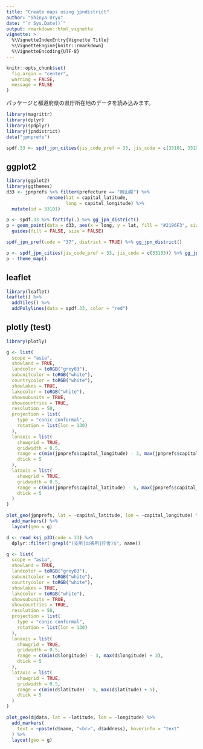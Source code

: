 ```yaml
---
title: "Create maps using jpndistrict"
author: "Shinya Uryu"
date: "`r Sys.Date()`"
output: rmarkdown::html_vignette
vignette: >
  %\VignetteIndexEntry{Vignette Title}
  %\VignetteEngine{knitr::rmarkdown}
  %\VignetteEncoding{UTF-8}
---
```


```r
knitr::opts_chunk$set(
  fig.argin = "center",
  warning = FALSE,
  message = FALSE
)
```

パッケージと都道府県の県庁所在地のデータを読み込みます。

```r
library(magrittr)
library(dplyr)
library(spdplyr)
library(jpndistrict)
data("jpnprefs")
```

```r
spdf.33 <- spdf_jpn_cities(jis_code_pref = 33, jis_code = c(33101, 33102, 33103, 33104, 33205))
```

## ggplot2

```r
library(ggplot2)
library(ggthemes)
d33 <- jpnprefs %>% filter(prefecture == "岡山県") %>% 
               rename(lat = capital_latitude,
                      long = capital_longitude) %>% 
  mutate(id = 33101)

p <- spdf.33 %>% fortify(.) %>% gg_jpn_district()
p + geom_point(data = d33, aes(x = long, y = lat, fill = "#2196F3", size = 6)) +
  guides(fill = FALSE, size = FALSE)
```

```r
spdf_jpn_pref(code = "37", district = TRUE) %>% gg_jpn_district()
```

```r
p <- spdf_jpn_cities(jis_code_pref = 33, jis_code = c(33103)) %>% gg_jpn_district()
p - theme_map()
```

## leaflet

```r
library(leaflet)
leaflet() %>%
  addTiles() %>%
  addPolylines(data = spdf.33, color = "red")
```

## plotly (test)

```r
library(plotly)

g <- list(
  scope = "asia",
  showland = TRUE,
  landcolor = toRGB("grey83"),
  subunitcolor = toRGB("white"),
  countrycolor = toRGB("white"),
  showlakes = TRUE,
  lakecolor = toRGB("white"),
  showsubunits = TRUE,
  showcountries = TRUE,
  resolution = 50,
  projection = list(
    type = "conic conformal",
    rotation = list(lon = 130)
  ),
  lonaxis = list(
    showgrid = TRUE,
    gridwidth = 0.5,
    range = c(min(jpnprefs$capital_longitude) - 3, max(jpnprefs$capital_longitude) + 3),
    dtick = 5
  ),
  lataxis = list(
    showgrid = TRUE,
    gridwidth = 0.5,
    range = c(min(jpnprefs$capital_latitude) - 5, max(jpnprefs$capital_latitude) + 5),
    dtick = 5
  )
)

plot_geo(jpnprefs, lat = ~capital_latitude, lon = ~capital_longitude) %>%
  add_markers() %>%
  layout(geo = g)
```

```r
d <- read_ksj_p33(code = 33) %>%
  dplyr::filter(!grepl("(支所|出張所|庁舎)$", name))

g <- list(
  scope = "asia",
  showland = TRUE,
  landcolor = toRGB("grey83"),
  subunitcolor = toRGB("white"),
  countrycolor = toRGB("white"),
  showlakes = TRUE,
  lakecolor = toRGB("white"),
  showsubunits = TRUE,
  showcountries = TRUE,
  resolution = 50,
  projection = list(
    type = "conic conformal",
    rotation = list(lon = 130)
  ),
  lonaxis = list(
    showgrid = TRUE,
    gridwidth = 0.5,
    range = c(min(d$longitude) - 3, max(d$longitude) + 3),
    dtick = 5
  ),
  lataxis = list(
    showgrid = TRUE,
    gridwidth = 0.5,
    range = c(min(d$latitude) - 5, max(d$latitude) + 5),
    dtick = 5
  )
)

plot_geo(d@data, lat = ~latitude, lon = ~longitude) %>%
  add_markers(
    text = ~paste(d$name, "<br>", d$address), hoverinfo = "text"
  ) %>%
  layout(geo = g)
```


